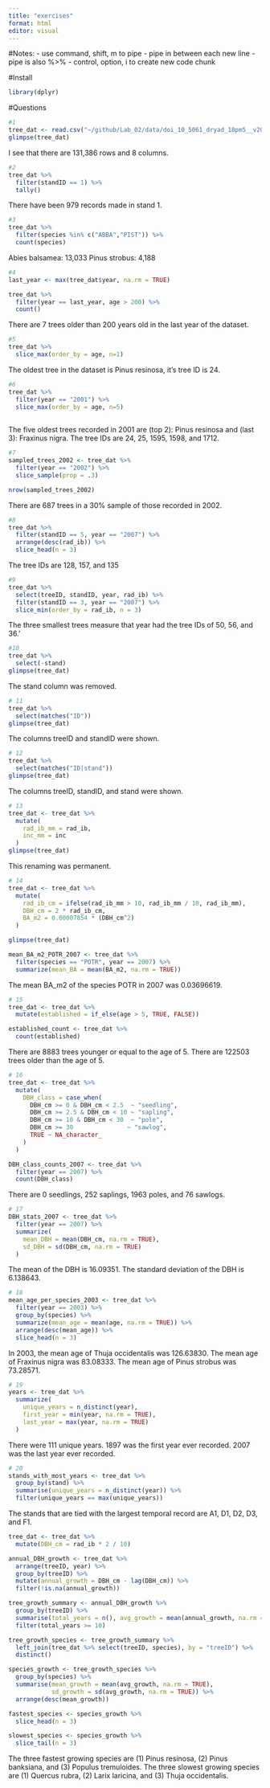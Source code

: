 ```yaml
---
title: "exercises"
format: html
editor: visual
---
```


#Notes: - use command, shift, m to pipe - pipe in between each new line - pipe is also %\>% - control, option, i to create new code chunk

#Install

```r
library(dplyr)
```


#Questions

```r
#1
tree_dat <- read.csv("~/github/Lab_02/data/doi_10_5061_dryad_18pm5__v20170130/Itter_et_al_EAP16-0589.R1/tree_dat.csv")
glimpse(tree_dat)
```

I see that there are 131,386 rows and 8 columns.

```r
#2
tree_dat %>%
  filter(standID == 1) %>%
  tally()
```

There have been 979 records made in stand 1.

```r
#3
tree_dat %>%
  filter(species %in% c("ABBA","PIST")) %>%
  count(species)
```

Abies balsamea: 13,033 Pinus strobus: 4,188

```r
#4
last_year <- max(tree_dat$year, na.rm = TRUE)

tree_dat %>%
  filter(year == last_year, age > 200) %>%
  count()
```

There are 7 trees older than 200 years old in the last year of the dataset.

```r
#5
tree_dat %>%
  slice_max(order_by = age, n=1)
```

The oldest tree in the dataset is Pinus resinosa, it's tree ID is 24.

```r
#6
tree_dat %>%
  filter(year == "2001") %>%
  slice_max(order_by = age, n=5) 
  
```

The five oldest trees recorded in 2001 are (top 2): Pinus resinosa and (last 3): Fraxinus nigra. The tree IDs are 24, 25, 1595, 1598, and 1712.

```r
#7
sampled_trees_2002 <- tree_dat %>%
  filter(year == "2002") %>%
  slice_sample(prop = .3)

nrow(sampled_trees_2002)
```

There are 687 trees in a 30% sample of those recorded in 2002.

```r
#8
tree_dat %>% 
  filter(standID == 5, year == "2007") %>%
  arrange(desc(rad_ib)) %>%
  slice_head(n = 3)
```

The tree IDs are 128, 157, and 135

```r
#9
tree_dat %>% 
  select(treeID, standID, year, rad_ib) %>% 
  filter(standID == 3, year == "2007") %>% 
  slice_min(order_by = rad_ib, n = 3)
```

The three smallest trees measure that year had the tree IDs of 50, 56, and 36.'

```r
#10
tree_dat %>% 
  select(-stand)
glimpse(tree_dat)
```
The stand column was removed.


```r
# 11
tree_dat %>% 
  select(matches("ID"))
glimpse(tree_dat)
```
The columns treeID and standID were shown.

```r
# 12
tree_dat %>% 
  select(matches("ID|stand"))
glimpse(tree_dat)
```
The columns treeID, standID, and stand were shown.

```r
# 13
tree_dat <- tree_dat %>% 
  mutate(
    rad_ib_mm = rad_ib,
    inc_mm = inc
  )
glimpse(tree_dat)
```
This renaming was permanent.

```r
# 14
tree_dat <- tree_dat %>% 
  mutate(
    rad_ib_cm = ifelse(rad_ib_mm > 10, rad_ib_mm / 10, rad_ib_mm),
    DBH_cm = 2 * rad_ib_cm,
    BA_m2 = 0.00007854 * (DBH_cm^2)
  )

glimpse(tree_dat)

mean_BA_m2_POTR_2007 <- tree_dat %>%
  filter(species == "POTR", year == 2007) %>% 
  summarize(mean_BA = mean(BA_m2, na.rm = TRUE))
```
The mean BA_m2 of the species POTR in 2007 was 0.03696619. 

```r
# 15
tree_dat <- tree_dat %>% 
  mutate(established = if_else(age > 5, TRUE, FALSE))

established_count <- tree_dat %>% 
  count(established)
```
There are 8883 trees younger or equal to the age of 5. There are 122503 trees older than the age of 5.

```r
# 16
tree_dat <- tree_dat %>% 
  mutate(
    DBH_class = case_when(
      DBH_cm >= 0 & DBH_cm < 2.5  ~ "seedling",
      DBH_cm >= 2.5 & DBH_cm < 10 ~ "sapling",
      DBH_cm >= 10 & DBH_cm < 30  ~ "pole",
      DBH_cm >= 30               ~ "sawlog",
      TRUE ~ NA_character_
    )
  )

DBH_class_counts_2007 <- tree_dat %>% 
  filter(year == 2007) %>% 
  count(DBH_class)
```

There are 0 seedlings, 252 saplings, 1963 poles, and 76 sawlogs.

```r
# 17
DBH_stats_2007 <- tree_dat %>% 
  filter(year == 2007) %>%
  summarize(
    mean_DBH = mean(DBH_cm, na.rm = TRUE),
    sd_DBH = sd(DBH_cm, na.rm = TRUE)
  )
```

The mean of the DBH is 16.09351. The standard deviation of the DBH is 6.138643.

```r
# 18
mean_age_per_species_2003 <- tree_dat %>% 
  filter(year == 2003) %>% 
  group_by(species) %>% 
  summarize(mean_age = mean(age, na.rm = TRUE)) %>% 
  arrange(desc(mean_age)) %>% 
  slice_head(n = 3)
```

In 2003, the mean age of Thuja occidentalis was 126.63830. The mean age of Fraxinus nigra was 83.08333. The mean age of Pinus strobus was 73.28571.

```r
# 19
years <- tree_dat %>% 
  summarize(
    unique_years = n_distinct(year),
    first_year = min(year, na.rm = TRUE),
    last_year = max(year, na.rm = TRUE)
  )
```

There were 111 unique years. 1897 was the first year ever recorded. 2007 was the last year ever recorded.

```r
# 20
stands_with_most_years <- tree_dat %>% 
  group_by(stand) %>% 
  summarise(unique_years = n_distinct(year)) %>% 
  filter(unique_years == max(unique_years))
```

The stands that are tied with the largest temporal record are A1, D1, D2, D3, and F1.

```r
tree_dat <- tree_dat %>% 
  mutate(DBH_cm = rad_ib * 2 / 10)

annual_DBH_growth <- tree_dat %>% 
  arrange(treeID, year) %>% 
  group_by(treeID) %>% 
  mutate(annual_growth = DBH_cm - lag(DBH_cm)) %>% 
  filter(!is.na(annual_growth))

tree_growth_summary <- annual_DBH_growth %>% 
  group_by(treeID) %>% 
  summarise(total_years = n(), avg_growth = mean(annual_growth, na.rm = TRUE)) %>% 
  filter(total_years >= 10)

tree_growth_species <- tree_growth_summary %>% 
  left_join(tree_dat %>% select(treeID, species), by = "treeID") %>% 
  distinct()

species_growth <- tree_growth_species %>% 
  group_by(species) %>% 
  summarise(mean_growth = mean(avg_growth, na.rm = TRUE),
            sd_growth = sd(avg_growth, na.rm = TRUE)) %>% 
  arrange(desc(mean_growth))

fastest_species <- species_growth %>% 
  slice_head(n = 3)

slowest_species <- species_growth %>% 
  slice_tail(n = 3)
```

The three fastest growing species are (1) Pinus resinosa, (2) Pinus banksiana, and (3) Populus tremuloides. The three slowest growing species are (1) Quercus rubra, (2) Larix laricina, and (3) Thuja occidentalis. 
